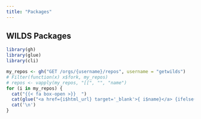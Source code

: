 ```yaml
---
title: "Packages"
---
```


## WILDS Packages

```r
library(gh)
library(glue)
library(cli)
```

```r
my_repos <- gh("GET /orgs/{username}/repos", username = "getwilds")
# Filter(function(x) x$fork, my_repos)
# repos <- vapply(my_repos, "[[", "", "name")
for (i in my_repos) {
  cat("{{< fa box-open >}}  ")
  cat(glue("<a href={i$html_url} target='_blank'>{ i$name}</a> {ifelse(is.null(i$description), '', paste0('- ' , glue::trim(i$description)))}"), sep = "\n")
  cat('\n')
}
```

